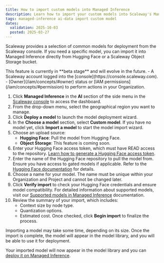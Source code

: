 ```yaml
---
title: How to import custom models into Managed Inference
description: Learn how to import your custom models into Scaleway's Managed Inference platform.
tags: managed-inference ai-data import custom model
dates:
  validation: 2025-10-03
  posted: 2025-03-27
---
```



Scaleway provides a selection of common models for deployment from the Scaleway console. If you need a specific model, you can import it into Managed Inference directly from Hugging Face or a Scaleway Object Storage bucket.

<Message type="note">
  This feature is currently in **beta stage** and will evolve in the future.
</Message>

<Requirements />
- A Scaleway account logged into the [console](https://console.scaleway.com).
- [Owner](/iam/concepts/#owner) status or [IAM permissions](/iam/concepts/#permission) to perform actions in your Organization.

1. Click **Managed Inference** in the **AI** section of the side menu in the [Scaleway console](https://console.scaleway.com/) to access the dashboard.
2. From the drop-down menu, select the geographical region you want to manage.
3. Click **Deploy a model** to launch the model deployment wizard.
4. In the **Choose a model** section, select **Custom model**. If you have no model yet, click **Import a model** to start the model import wizard.
5. Choose an upload source:
   - **Hugging Face**: Pull the model from Hugging Face.
   - **Object Storage**: This feature is coming soon.
6. Enter your Hugging Face access token, which must have READ access to the repository.
    <Message type="note">
      [Learn how to generate a Hugging Face access token](https://huggingface.co/docs/hub/security-tokens).
    </Message>
7. Enter the name of the Hugging Face repository to pull the model from.
    <Message type="note">
      Ensure you have access to gated models if applicable. Refer to the [Hugging Face documentation](https://huggingface.co/docs/hub/en/models-gated) for details.
    </Message>
8. Choose a name for your model. The name must be unique within your Organization and Project and cannot be changed later.
9. Click **Verify import** to check your Hugging Face credentials and ensure model compatibility.
    <Message type="tip">
      For detailed information about supported models, visit our [Supported models in Managed Inference](/managed-inference/reference-content/supported-models/) documentation.
    </Message>
10. Review the summary of your import, which includes:
    - Context size by node type.
    - Quantization options.
    - Estimated cost.
   Once checked, click **Begin import** to finalize the process.
   <Message type="note">
      Importing a model may take some time, depending on its size. Once the import is complete, the model will appear in the model library, and you will be able to use it for deployment.
   </Message>

Your imported model will now appear in the model library and you can [deploy it on Managed Inference](/managed-inference/how-to/create-deployment/).

